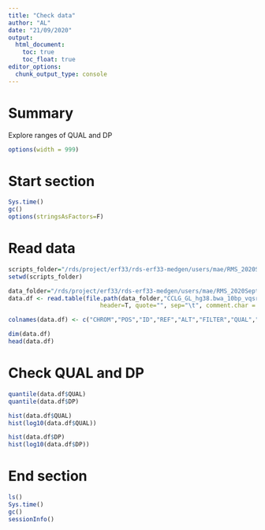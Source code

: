 ```yaml
---
title: "Check data"
author: "AL"
date: "21/09/2020"
output: 
  html_document:
    toc: true
    toc_float: true
editor_options: 
  chunk_output_type: console
---
```


# Summary  

Explore ranges of QUAL and DP

<style>
pre {
  overflow-x: auto;
}
pre code {
  word-wrap: normal;
  white-space: pre;
}
</style>

```r
options(width = 999)
```

# Start section

```r

Sys.time()
gc()
options(stringsAsFactors=F)

```

# Read data

```r

scripts_folder="/rds/project/erf33/rds-erf33-medgen/users/mae/RMS_2020Sept/scripts/s02_vqsr"
setwd(scripts_folder)

data_folder="/rds/project/erf33/rds-erf33-medgen/users/mae/RMS_2020Sept/data/s02_vqsr"
data.df <- read.table(file.path(data_folder,"CCLG_GL_hg38.bwa_10bp_vqsr_filt_annotations.txt"), 
                          header=T, quote="", sep="\t", comment.char = "")

colnames(data.df) <- c("CHROM","POS","ID","REF","ALT","FILTER","QUAL","DP","VQSLOD")

dim(data.df)
head(data.df)

```

# Check QUAL and DP

```r

quantile(data.df$QUAL)
quantile(data.df$DP)

hist(data.df$QUAL)
hist(log10(data.df$QUAL))

hist(data.df$DP)
hist(log10(data.df$DP))

```

# End section

```r

ls()
Sys.time()
gc()
sessionInfo()

```

